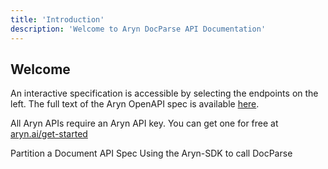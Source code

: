 ```yaml
---
title: 'Introduction'
description: 'Welcome to Aryn DocParse API Documentation'
---
```


## Welcome

An interactive specification is accessible by selecting the endpoints on the left. The full text of the Aryn OpenAPI
spec is available [here](https://github.com/aryn-ai/docs/blob/main/api-reference/openapi.yaml).

All Aryn APIs require an Aryn API key. You can get one for free at [aryn.ai/get-started](https://www.aryn.ai/get-started)

<CardGroup cols={2}>
  <Card
    title="Partition Document"
    icon="play"
    href="./endpoint/partition"
  >
    Partition a Document API Spec
  </Card>
  <Card
    title="Aryn-SDK CLI Reference"
    icon="rectangle-terminal"
    href="/sdk-reference/partition"
  >
    Using the Aryn-SDK to call DocParse
  </Card>
</CardGroup>

